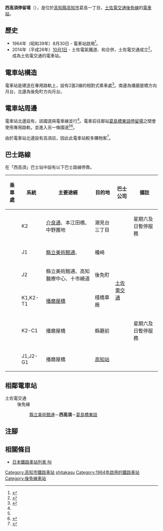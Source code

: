 {{Infobox station
|公司色 = #3399cc
|站名 = 西高須
|圖片 = Nishi-takasu-station.jpg
|圖片說明 = 702號電車停站中
|日文原名 = 西高須
|平假名 = にしたかす
|羅馬拼音 = Nishi takasu
|副站名 = 
|所在地 = {{JPN}}[[高知縣|高知縣]][[高知市|高知市]]葛島一丁目
|座標 = {{coord|33|33|30.06|N|133|34|23.67|E|type:railwaystation_region:JP-24|display=inline,title}}
|車站構造 = [[地面車站|地面車站]]
|月台配置 = 2面2線
|啟用年月日 = 1964年（昭和39年）8月30日
|廢站年月日 = 
|乘客人數 = 
|上下車人次 = 
|統計年度 = 
|轉車 = 
|全寬備註 = 
|adjacent = {{Adjacent stations|system=土佐電交通|line=後免線|left=縣立美術館通|right=葛島橋東詰|note-left=0.2km|note-mid=距離[[後免町站|後免町]]8.0km|note-right=0.4km}}
}}
'''西高須停留場'''（{{jpn|j=西高須停留場|hg=にしたかすていりゅうじょう|rm=Nishi takasu teiryūjō|f=y}}），是位於[[高知縣|高知縣]][[高知市|高知市]]葛島一丁目，[[土佐電交通|土佐電交通]][[後免線|後免線]]的[[電車站|電車站]]。

== 歷史 ==
* 1964年（昭和39年）8月30日 - {{Translink|ja|土佐電気鉄道|土佐電氣鐵道}}電車站啟用<ref>{{Cite book|author=[[今尾惠介|今尾惠介]]（監修） |title={{Translink|ja|日本鉄道旅行地図帳|日本鐵道旅行地圖帳}} |publisher=[[新潮社|新潮社]] |volume=11 中国四国 |year=2009 |isbn=978-4-10-790029-6 |page=60|language=ja}}</ref>。
* 2014年（平成26年）[[10月1日|10月1日]] - 土佐電氣鐵道、{{Translink|ja|高知県交通|高知縣交通}}和{{Translink|ja|土佐電ドリームサービス|土佐電Dream Service}}合併，土佐電交通成立<ref>{{Cite news |title=とさでん交通：「再出発」 「便利な市民の足に」高知で設立式 新デザインの車両披露 |newspaper=[[毎日新聞|毎日新聞]] |date=2014-10-02 |author=上野宏人 |publisher=毎日新聞社|language=ja}}</ref>。成為土佐電交通的電車站。

== 電車站構造 ==
電車站是建造在專用路軌上，設有2面2線的相對式乘車處<ref name=line>{{Cite book|author=川島令三 |authorlink=川島令三 |title=四国・九州ライン 全線・全駅・全配線 |year=2013 |publisher=[[講談社|講談社]] |series=【図説】 日本の鉄道 |isbn=978-4-06-295161-6 |volume=第2巻 四国西部エリア |pages=37・91頁|language=ja}}</ref>。南邊為播磨屋橋方向月台，北邊為後免町方向月台。

== 電車站周邊 ==
電車站北邊設有{{Translink|ja|国道195号|國道195號}}，該國道與電車線並行<ref name=line/>。電車前往鄰站[[葛島橋東詰停留場|葛島橋東詰停留場]]之間會使用專用路軌，並進入另一條國道<ref name=line/><ref>{{Cite book|author=川島令三 |title={{Translink|ja|全国鉄道事情大研究|全國鐵道事情大研究}} |year=2007 |publisher={{Translink|ja|草思社}} |isbn=978-4-7942-1615-1 |volume=四國篇 |page=292|language=ja}}</ref>。

由於電車站北邊設有{{Translink|ja|サニーマート|Sunny Mart}}高須店，因此此電車站較多購物客<ref>{{Cite book|title=路面電車はゆく 高知 |year=1998 |publisher={{Translink|ja|高知新聞社}} |isbn=4-87503-268-4 |page=86 |language=ja}}</ref>。

== 巴士路線 ==
在「西高須」巴士站中設有以下巴士路線停靠。
{| class="wikitable"
!乘車處!!系統!!主要途經!!目的地!!巴士公司!!備註
|-
|rowspan="3"| ||K2||[[介良通停留場|介良通]]、本江田橋、中野團地||潮見台三丁目||rowspan="7"|[[土佐電交通|土佐電交通]]||星期六及日暫停服務
|-
|J1||[[縣立美術館通停留場|縣立美術館通]]、{{Translink|ja|高知医療センター|高知醫療中心}}||種崎||
|-
|J2||縣立美術館通、高知醫療中心、十市繞道||後免町||
|-
|rowspan="3"| ||K1,K2-T1||[[播磨屋橋停留場|播磨屋橋]]||棧橋車廠||
|-
|K2-C1||播磨屋橋||縣廳前||星期六及日暫停服務
|-
|J1,J2-G1||播磨屋橋||[[高知站|高知站]]||
|}

== 相鄰電車站 ==
; 土佐電交通
: 後免線
:: [[縣立美術館通停留場|縣立美術館通]]－'''西高須'''－[[葛島橋東詰停留場|葛島橋東詰]]
== 注腳 ==
{{Reflist}}
== 相關條目 ==
{{Commonscat|Nishi-Takasu Station}}
* [[日本鐵路車站列表_Ni|日本鐵路車站列表 Ni]]
{{後免線}}
{{DEFAULTSORT:Nishi-Takasu}}
[[Category:高知市鐵路車站|Category:高知市鐵路車站]]
[[Category:日本鐵路車站_Ni|shitakasu]]
[[Category:1964年啟用的鐵路車站|Category:1964年啟用的鐵路車站]]
[[Category:後免線車站|Category:後免線車站]]